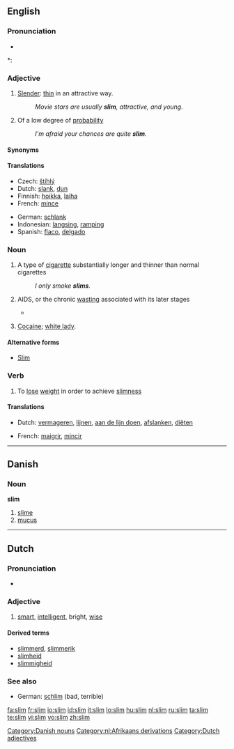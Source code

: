 {{also|slím}}
==English==

===Pronunciation===
* {{audio|en-us-slim.ogg|Audio (US)}}

*: {{rhymes|ɪm}}

===Adjective===
{{en-adj|slimm|er}}
# [[slender|Slender]]: [[thin]] in an attractive way.
#: ''Movie stars are usually '''slim''', attractive, and young.''
# Of a low degree of [[probability]]
#: ''I'm afraid your chances are quite '''slim'''.''

====Synonyms====
{{ws_refer|thin|skinny}}

====Translations====
{{trans-top|slender}}
* Czech: [[štíhlý]] {{m}}
* Dutch: [[slank]], [[dun]]
* Finnish: [[hoikka]], [[laiha]]
* French: [[mince]]
{{trans-mid}}
* German: [[schlank]]
* Indonesian: [[langsing]], [[ramping]]
* Spanish: [[flaco]], [[delgado]]
{{trans-bottom}}

===Noun===
{{rft}}
{{en-noun}}

# A type of [[cigarette]] substantially longer and thinner than normal cigarettes
#: ''I only smoke '''slims'''.''
# {{East Africa}} AIDS, or the chronic [[wasting]] associated with its later stages
#*{{quote-book|2003|Charled F. Gilks|editors=David A. Warrell et al.|chapter=HIV in the Developing World|Oxford Textbook of Medicine|edition=4th ed.|volume=Volume 1|url=http://books.google.com/books?id=o35zXS3B_TUC|isbn=0198570147|page=446
|passage=As in the West, only about 50 per cent of patients with '''slim''' fully investigated will have a putative pathogen identified.}}
# {{slang|uncountable}} [[cocaine|Cocaine]]; [[white lady]].

====Alternative forms====
*{{sense|AIDS}} [[Slim]]

===Verb===
{{en-verb|slims|slimming|slimmed|slimmed}}

# To [[lose]] [[weight]] in order to achieve [[slimness]]

====Translations====
{{trans-top|lose weight}}
* Dutch: [[vermageren]], [[lijnen]], [[aan de lijn doen]], [[afslanken]], [[diëten]]
{{trans-mid}}
* French: [[maigrir]], [[mincir]]
{{trans-bottom}}

----

==Danish==

===Noun===
'''slim'''

# [[slime]]
# [[mucus]]

[[Category:Danish nouns]]

----

==Dutch==

===Pronunciation===
* {{audio|Nl-slim.ogg|audio}}

===Adjective===
{{nl-adj|slimme|slimmer|slimst}}

# [[smart]], [[intelligent]], bright, [[wise]]

====Derived terms====
* [[slimmerd]], [[slimmerik]]
* [[slimheid]]
* [[slimmigheid]]

===See also===
* German: [[schlim]] (bad, terrible)

[[Category:nl:Afrikaans derivations]]
[[Category:Dutch adjectives]]

[[fa:slim]]
[[fr:slim]]
[[io:slim]]
[[id:slim]]
[[it:slim]]
[[lo:slim]]
[[hu:slim]]
[[nl:slim]]
[[ru:slim]]
[[ta:slim]]
[[te:slim]]
[[vi:slim]]
[[vo:slim]]
[[zh:slim]]